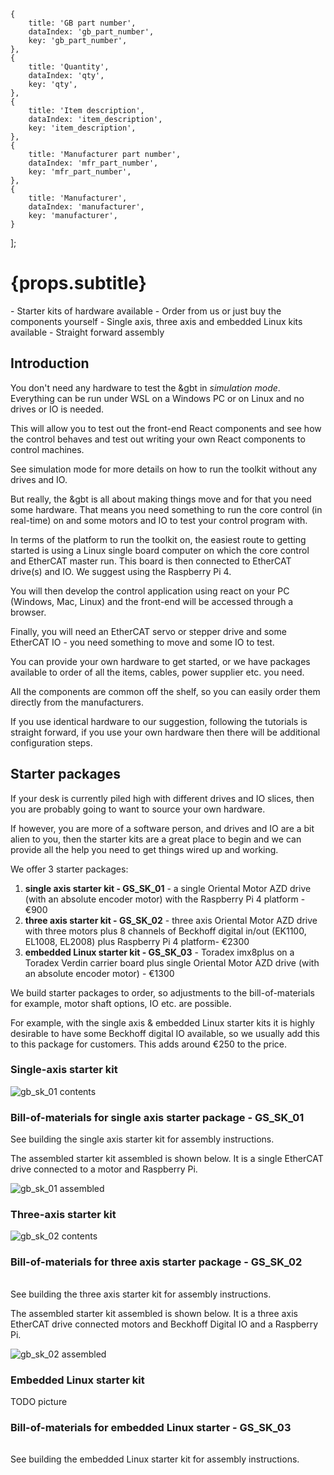 


    {
        title: 'GB part number',
        dataIndex: 'gb_part_number',
        key: 'gb_part_number',
    },
    {
        title: 'Quantity',
        dataIndex: 'qty',
        key: 'qty',
    },
    {
        title: 'Item description',
        dataIndex: 'item_description',
        key: 'item_description',
    },
    {
        title: 'Manufacturer part number',
        dataIndex: 'mfr_part_number',
        key: 'mfr_part_number',
    },
    {
        title: 'Manufacturer',
        dataIndex: 'manufacturer',
        key: 'manufacturer',
    }
];


# {props.subtitle}

<Tldr>
    - Starter kits of hardware available
    - Order from us or just buy the components yourself
    - Single axis, three axis and embedded Linux kits available
    - Straight forward assembly
</Tldr>

## Introduction
You don't need any hardware to test the &gbt in *simulation mode*. Everything can be run under WSL on a Windows PC or on Linux and no drives or IO is needed.

This will allow you to test out the front-end React components and see how the control behaves and test out writing your own React components to control machines.

See <Link to="/get-started/simulation">simulation mode</Link> for more details on how to run the toolkit without any drives and IO.

But really, the &gbt is all about making things move and for that you need some hardware. That means you need something to run the core control (in real-time) on and some motors and IO to test your control program with.

In terms of the platform to run the toolkit on, the easiest route to getting started is using a Linux single board computer on which the core control and EtherCAT master run. This board is then connected to EtherCAT drive(s) and IO. We suggest using the Raspberry Pi 4.

You will then develop the control application using react on your PC (Windows, Mac, Linux) and the front-end will be accessed through a browser.

Finally, you will need an EtherCAT servo or stepper drive and some EtherCAT IO - you need something to move and some IO to test.

You can provide your own hardware to get started, or we have packages available to order of all the items, cables, power supplier etc. you need.

All the components are common off the shelf, so you can easily order them directly from the manufacturers.

If you use identical hardware to our suggestion, following the tutorials is straight forward, if you use your own hardware then there will be additional configuration steps.

## Starter packages

If your desk is currently piled high with different drives and IO slices, then you are probably going to want to source your own hardware.

If however, you are more of a software person, and drives and IO are a bit alien to you, then the starter kits are a great place to begin and we can provide all the help you need to get things wired up and working.

We offer 3 starter packages:

1. **single axis starter kit - GS_SK_01** - a single Oriental Motor AZD drive (with an absolute encoder motor) with the Raspberry Pi 4 platform - €900
1. **three axis starter kit - GS_SK_02** - three axis Oriental Motor AZD drive with three motors plus 8 channels of Beckhoff digital in/out (EK1100, EL1008, EL2008) plus Raspberry Pi 4 platform- €2300
1. **embedded Linux starter kit - GS_SK_03** - Toradex imx8plus on a Toradex Verdin carrier board plus single Oriental Motor AZD drive (with an absolute encoder motor) - €1300

We build starter packages to order, so adjustments to the bill-of-materials for example, motor shaft options, IO etc. are possible.

For example, with the single axis & embedded Linux starter kits it is highly desirable to have some Beckhoff digital IO available, so we usually add this to this package for customers. This adds around €250 to the price.

### Single-axis starter kit


<Image meta={gb_sk_01} alt="gb_sk_01 contents"/>


### Bill-of-materials for single axis starter package - GS_SK_01

<Table dataSource={SingleAxisKitDataSource} columns={columns} bordered={true} pagination={{ defaultPageSize: 5, showSizeChanger: true, pageSizeOptions: ['5', '10', '15']}}/>


See <Link to="/get-started/building_hardware/single_axis"> building the single axis starter kit</Link> for assembly instructions.

The assembled starter kit assembled is shown below. It is a single EtherCAT drive connected to a motor and Raspberry Pi.


<Image meta={gb_sk_01_assembled} alt="gb_sk_01 assembled"/>



### Three-axis starter kit


<Image meta={gb_sk_02} alt="gb_sk_02 contents"/>

### Bill-of-materials for three axis starter package - GS_SK_02

<Table dataSource={ThreeAxisKitDataSource} columns={columns} bordered={true} pagination={{ defaultPageSize: 5, showSizeChanger: true, pageSizeOptions: ['5', '10', '15']}}/>

See <Link to="/get-started/building_hardware/three_axis"> building the three axis starter kit</Link> for assembly instructions.

The assembled starter kit assembled is shown below. It is a three axis EtherCAT drive connected motors and Beckhoff Digital IO and a Raspberry Pi.


<Image meta={gb_sk_02_assembled} alt="gb_sk_02 assembled"/>


### Embedded Linux starter kit

TODO picture

### Bill-of-materials for embedded Linux starter - GS_SK_03

<Table dataSource={EmbeddedLinuxKitDataSource} columns={columns} bordered={true} pagination={{ defaultPageSize: 5, showSizeChanger: true, pageSizeOptions: ['5', '10', '15']}}/>

See <Link to="/get-started/building_hardware/embedded_linux_axis"> building the embedded Linux starter kit</Link> for assembly instructions.


